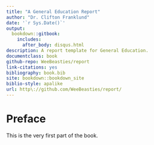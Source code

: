 ```yaml
--- 
title: "A General Education Report"
author: "Dr. Clifton Franklund"
date: '`r Sys.Date()`'
output: 
  bookdown::gitbook:
    includes:
      after_body: disqus.html
description: A report template for General Education.
documentclass: book
github-repo: WeeBeasties/report
link-citations: yes
bibliography: book.bib
site: bookdown::bookdown_site
biblio-style: apalike
url: http\://github.com/WeeBeasties/report/
---
```


# Preface {-}

This is the very first part of the book.
